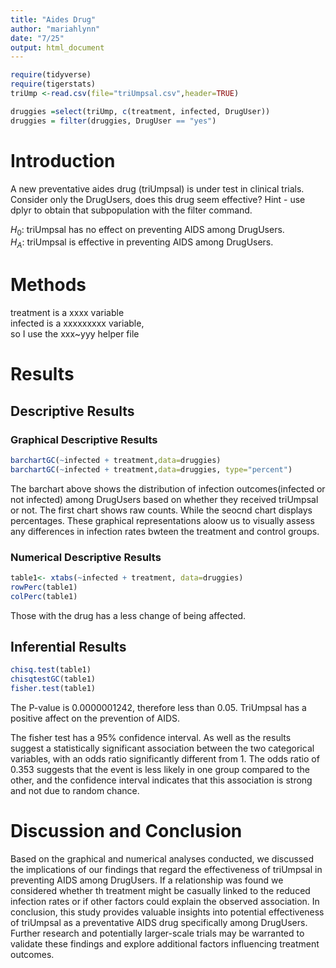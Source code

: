 ```yaml
---
title: "Aides Drug"
author: "mariahlynn"
date: "7/25"
output: html_document
---
```


```r
require(tidyverse)
require(tigerstats)
triUmp <-read.csv(file="triUmpsal.csv",header=TRUE)

druggies =select(triUmp, c(treatment, infected, DrugUser))
druggies = filter(druggies, DrugUser == "yes")

```


# Introduction


<!--In this section you explain what you are trying to show.  Where did the data come from?  What is the research or other question you are trying to answer?.  If you skimp in this section expect to be marked down in your grade. Paint a picture of the project a couple of paragraphs is expected!-->
A new  preventative aides drug (triUmpsal) is under test in clinical trials. Consider only the DrugUsers, does this drug seem effective?  Hint - use dplyr to obtain that subpopulation with the filter command.

$H_0$: triUmpsal has no effect on preventing AIDS among DrugUsers.    
$H_A$: triUmpsal is effective in preventing AIDS among DrugUsers.     

# Methods



<!--Decide on your methods:  use "variable analysis" or other appropriate descriptors.  Make sure to choose at least one graphical method and at least one numerical method. Discuss what data manipulations may be needed for example subsetting or other binning procedures and what sort of graphical displays and inferential tools will be used!-->

treatment is a xxxx variable  
infected is a xxxxxxxxx variable,  
so I use the xxx~yyy helper file   

# Results

<!--Divide this section into two sub-sections:  One for your descriptive  results and one for your inferential results.!-->


## Descriptive Results

### Graphical Descriptive Results

```r
barchartGC(~infected + treatment,data=druggies)
barchartGC(~infected + treatment,data=druggies, type="percent")

```
The barchart above shows the distribution of infection outcomes(infected or not infected) among DrugUsers based on whether they received triUmpsal or not. The first chart shows raw counts. While the seocnd chart displays percentages. These graphical representations aloow us to visually assess any differences in infection rates bwteen the treatment and control groups. 

<!--Graphical results here.  Make sure to show your code.  Provide appropriate labels for axes, giving units if possible, and provide a good title for the graph, too.  Use the graphical results to describe the patterns if any that exist in the data as focused toward the research question. Bottom line is to explain the features of the graph that are relevant to conforming or departing to what is expected by your null hypothesis !-->

### Numerical Descriptive Results

```r
table1<- xtabs(~infected + treatment, data=druggies) 
rowPerc(table1)
colPerc(table1)
```
Those with the drug has a less change of being affected. 

<!--Numerical results go here. Use the numerical results to describe the patterns if any that exist in the data as focused toward the research question!-->

## Inferential Results

<!--State hypothesis clearly.  Make sure your discussion of the inferential test covers all the aspects that the test output produces, such as test statistic, p-value etc.  Make a decision about the null hypothesis, explain the assumptions on which the selected test/procedure was based, and why the chosen procedure satisfys the assumptions and is appropriate to answer the research question!-->

```r
chisq.test(table1)
chisqtestGC(table1)
fisher.test(table1)
```
The P-value is 0.0000001242, therefore less than 0.05. TriUmpsal has a positive affect on the prevention of AIDS. 

The fisher test has a 95% confidence interval. As well as the results suggest a statistically significant association between the two categorical variables, with an odds ratio significantly different from 1. The odds ratio of 0.353 suggests that the event is less likely in one group compared to the other, and the confidence interval indicates that this association is strong and not due to random chance.

# Discussion and Conclusion
Based on the graphical and numerical analyses conducted, we discussed the implications of our findings that regard the effectiveness of triUmpsal in preventing AIDS among DrugUsers. If a relationship was found we considered whether th treatment might be casually linked to the reduced infection rates or if other factors could explain the observed association.
In conclusion, this study provides valuable insights into potential effectiveness of triUmpsal as a preventative AIDS drug specifically among DrugUsers. Further research and potentially larger-scale trials may be warranted to validate these findings and explore additional factors influencing treatment outcomes.

<!--Discussion and conclusion here.  If you found a relationship be sure to consider whether the relationship occurs because one of the variavbles causes the other, or whether they perhasps are related for some other reason.  Watch the chapter 6 videos from the GeorgeTown videos collection.!-->
